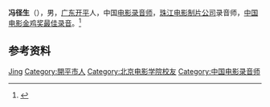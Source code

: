 '''冯径生'''（{{bd|1955年|}}），男，[[广东|广东]][[开平县|开平]]人，中国[[电影录音师|电影录音师]]，[[珠江电影制片公司|珠江电影制片公司]]录音师，[[中国电影金鸡奖最佳录音|中国电影金鸡奖最佳录音]]。<ref>{{Cite book|title=中国电影电视艺术家辞典|author=何厚桢主编|publisher=中国学术期刊（光盘版）电子杂志社|year=2007|isbn=|location=北京|pages=}}</ref>

== 参考资料 ==
{{reflist}}

{{中国人物小作品}}
{{中国电影金鸡奖最佳录音}}

{{Authority control}}
{{DEFAULTSORT:Feng冯}}
[[Category:冯姓|Jing]]
[[Category:開平市人|Category:開平市人]]
[[Category:北京电影学院校友|Category:北京电影学院校友]]
[[Category:中国电影录音师|Category:中国电影录音师]]